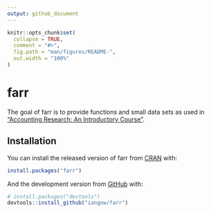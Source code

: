 ```yaml
---
output: github_document
---
```


<!-- README.md is generated from README.Rmd. Please edit that file -->

```r
knitr::opts_chunk$set(
  collapse = TRUE,
  comment = "#>",
  fig.path = "man/figures/README-",
  out.width = "100%"
)
```

# farr

<!-- badges: start -->
<!-- badges: end -->

The goal of farr is to provide functions and small data sets as used in ["Accounting Research: An Introductory Course"](https://iangow.github.io/far_book/).

## Installation

You can install the released version of farr from [CRAN](https://CRAN.R-project.org) with:

``` r
install.packages("farr")
```

And the development version from [GitHub](https://github.com/) with:

``` r
# install.packages("devtools")
devtools::install_github("iangow/farr")
```
